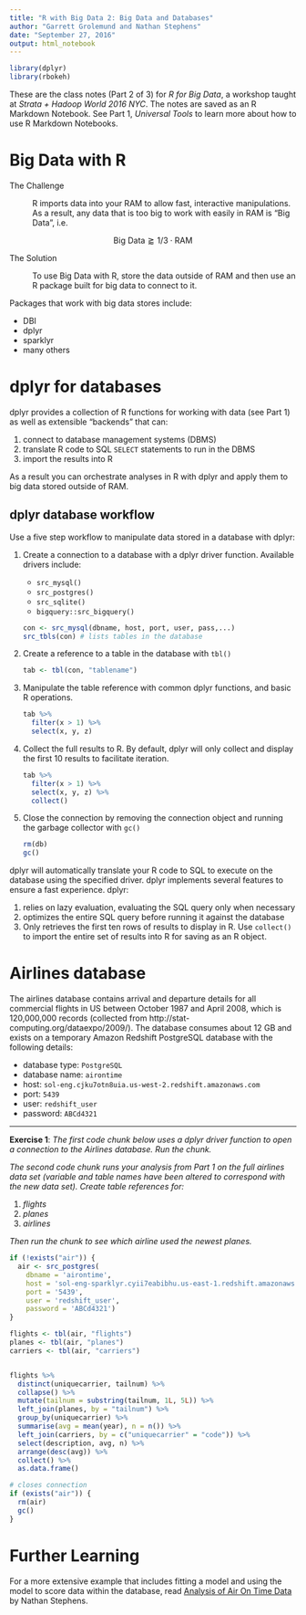 ```yaml
---
title: "R with Big Data 2: Big Data and Databases"
author: "Garrett Grolemund and Nathan Stephens"
date: "September 27, 2016"
output: html_notebook
---
```


```r
library(dplyr)
library(rbokeh)
```

These are the class notes (Part 2 of 3) for *R for Big Data*, a workshop taught at *Strata + Hadoop World 2016 NYC*. The notes are saved as an R Markdown Notebook. See Part 1, *Universal Tools* to learn more about how to use R Markdown Notebooks.

# Big Data with R

The Challenge

: R imports data into your RAM to allow fast, interactive manipulations. As a result, any data that is too big to work with easily in RAM is "Big Data", i.e.

$$\text{Big Data}\gtrapprox 1/3 \cdot \text{RAM}$$

The Solution

: To use Big Data with R, store the data outside of RAM and then use an R package built for big data to connect to it. 

Packages that work with big data stores include:

* DBI
* dplyr
* sparklyr
* many others

# dplyr for databases

dplyr provides a collection of R functions for working with data (see Part 1) as well as extensible "backends" that can:

1. connect to database management systems (DBMS)
2. translate R code to SQL `SELECT` statements to run in the DBMS
3. import the results into R

As a result you can orchestrate analyses in R with dplyr and apply them to big data stored outside of RAM.

## dplyr database workflow

Use a five step workflow to manipulate data stored in a database with dplyr:

1. Create a connection to a database with a dplyr driver function.     Available drivers include:

      *  `src_mysql()`
      *  `src_postgres()`
      *  `src_sqlite()`
      *  `bigquery::src_bigquery()`

    ````r
    con <- src_mysql(dbname, host, port, user, pass,...)
    src_tbls(con) # lists tables in the database
    ````

2. Create a reference to a table in the database with `tbl()`

    ````r
    tab <- tbl(con, "tablename")
    ````

3. Manipulate the table reference with common dplyr functions, and basic R operations.

    ````r
    tab %>% 
      filter(x > 1) %>% 
      select(x, y, z)
    ````

4. Collect the full results to R. By default, dplyr will only collect and display the first 10 results to facilitate iteration.

    ````r
    tab %>% 
      filter(x > 1) %>% 
      select(x, y, z) %>% 
      collect()
    ````

5. Close the connection by removing the connection object and running the garbage collector with `gc()`

    ````r
    rm(db)
    gc()
    ````
    
dplyr will automatically translate your R code to SQL to execute on the database using the specified driver. dplyr implements several features to ensure a fast experience. dplyr:

1. relies on lazy evaluation, evaluating the SQL query only when necessary
2. optimizes the entire SQL query before running it against the database
3. Only retrieves the first ten rows of results to display in R. Use `collect()` to import the entire set of results into R for saving as an R object.

# Airlines database

The airlines database contains arrival and departure details for all commercial flights in US between October 1987 and April 2008, which is 120,000,000 records (collected from http://stat-computing.org/dataexpo/2009/). The database consumes about 12 GB and exists on a temporary Amazon Redshift PostgreSQL database with the following details:

* database type: `PostgreSQL` 
* database name: `airontime` 
* host: `sol-eng.cjku7otn8uia.us-west-2.redshift.amazonaws.com`
* port: `5439`
* user: `redshift_user`
* password: `ABCd4321`

***

**Exercise 1**: *The first code chunk below uses a dplyr driver function to open a connection to the Airlines database. Run the chunk.*

*The second code chunk runs your analysis from Part 1 on the full airlines data set (variable and table names have been altered to correspond with the new data set). Create table references for:*

1. *flights*
2. *planes*
3. *airlines*

*Then run the chunk to see which airline used the newest planes.*

```r
if (!exists("air")) {
  air <- src_postgres(
    dbname = 'airontime', 
    host = 'sol-eng-sparklyr.cyii7eabibhu.us-east-1.redshift.amazonaws.com', 
    port = '5439', 
    user = 'redshift_user', 
    password = 'ABCd4321')
}
```


```r
flights <- tbl(air, "flights")
planes <- tbl(air, "planes")
carriers <- tbl(air, "carriers")


flights %>%
  distinct(uniquecarrier, tailnum) %>%
  collapse() %>% 
  mutate(tailnum = substring(tailnum, 1L, 5L)) %>%
  left_join(planes, by = "tailnum") %>%
  group_by(uniquecarrier) %>%
  summarise(avg = mean(year), n = n()) %>%
  left_join(carriers, by = c("uniquecarrier" = "code")) %>%
  select(description, avg, n) %>%
  arrange(desc(avg)) %>% 
  collect() %>% 
  as.data.frame()

# closes connection
if (exists("air")) { 
  rm(air)
  gc()
}
```


# Further Learning

For a more extensive example that includes fitting a model and using the model to score data within the database, read [Analysis of Air On Time Data](http://www.rpubs.com/nwstephens/airontime) by Nathan Stephens.